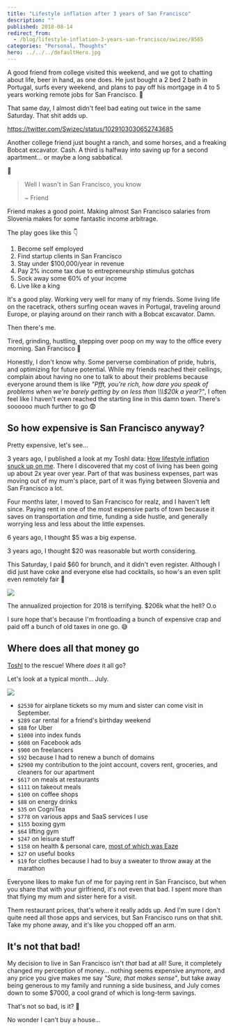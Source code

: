```yaml
---
title: "Lifestyle inflation after 3 years of San Francisco"
description: ""
published: 2018-08-14
redirect_from:
  - /blog/lifestyle-inflation-3-years-san-francisco/swizec/8565
categories: "Personal, Thoughts"
hero: ../../../defaultHero.jpg
---
```


A good friend from college visited this weekend, and we got to chatting about life, beer in hand, as one does. He just bought a 2 bed 2 bath in Portugal, surfs every weekend, and plans to pay off his mortgage in 4 to 5 years working remote jobs for San Francisco. 👏

That same day, I almost didn't feel bad eating out twice in the same Saturday. That shit adds up.

https://twitter.com/Swizec/status/1029103030652743685

Another college friend just bought a ranch, and some horses, and a freaking Bobcat excavator. Cash. A third is halfway into saving up for a second apartment… or maybe a long sabbatical.

🤔

> Well I wasn't in San Francisco, you know
>
> ~ Friend

Friend makes a good point. Making almost San Francisco salaries from Slovenia makes for some fantastic income arbitrage.

The play goes like this 👇

1.  Become self employed
2.  Find startup clients in San Francisco
3.  Stay under $100,000/year in revenue
4.  Pay 2% income tax due to entrepreneurship stimulus gotchas
5.  Sock away some 60% of your income
6.  Live like a king

It's a good play. Working very well for many of my friends. Some living life on the racetrack, others surfing ocean waves in Portugal, traveling around Europe, or playing around on their ranch with a Bobcat excavator. Damn.

Then there's me.

Tired, grinding, hustling, stepping over poop on my way to the office every morning. San Francisco 🤘

Honestly, I don't know why. Some perverse combination of pride, hubris, and optimizing for future potential. While my friends reached their ceilings, complain about having no one to talk to about their problems because everyone around them is like _"Pfft, you're rich, how dare you speak of problems when we're barely getting by on less than \\\\\\$20k a year?"_, I often feel like I haven't even reached the starting line in this damn town. There's soooooo much further to go 😨

## So how expensive is San Francisco anyway?

Pretty expensive, let's see…

3 years ago, I published a look at my Toshl data: [How lifestyle inflation snuck up on me](https://swizec.com/blog/this-is-how-lifestyle-inflation-snuck-up-on-me/). There I discovered that my cost of living has been going up about 2x year over year. Part of that was business expenses, part was moving out of my mum's place, part of it was flying between Slovenia and San Francisco a lot.

Four months later, I moved to San Francisco for realz, and I haven't left since. Paying rent in one of the most expensive parts of town because it saves on transportation _and_ time, funding a side hustle, and generally worrying less and less about the little expenses.

6 years ago, I thought $5 was a big expense.

3 years ago, I thought $20 was reasonable but worth considering.

This Saturday, I paid $60 for brunch, and it didn't even register. Although I did just have coke and everyone else had cocktails, so how's an even split even remotely fair 🤔

![](https://swizec.com/wp-content/uploads/2018/08/CleanShot_2018-08-13_at_23.56.24.png)

The annualized projection for 2018 is terrifying. $206k what the hell? O.o

I sure hope that's because I'm frontloading a bunch of expensive crap and paid off a bunch of old taxes in one go. 😅

## Where does all that money go

[Toshl](https://toshl.com) to the rescue! Where _does_ it all go?

Let's look at a typical month… July.

![](https://swizec.com/wp-content/uploads/2018/08/CleanShot_2018-08-14_at_00.21.14.png)

- `$2530` for airplane tickets so my mum and sister can come visit in September.
- `$289` car rental for a friend's birthday weekend
- `$88` for Uber
- `$1000` into index funds
- `$608` on Facebook ads
- `$900` on freelancers
- `$92` because I had to renew a bunch of domains
- `$2900` my contribution to the joint account, covers rent, groceries, and cleaners for our apartment
- `$617` on meals at restaurants
- `$111` on takeout meals
- `$100` on coffee shops
- `$88` on energy drinks
- `$35` on CogniTea
- `$778` on various apps and SaaS services I use
- `$155` boxing gym
- `$64` lifting gym
- `$247` on leisure stuff
- `$158` on health & personal care, [most of which was Eaze](https://swizec.com/blog/i-tried-weed-for-performance-enhancement-and-heres-what-i-found/)
- `$27` on useful books
- `$19` for clothes because I had to buy a sweater to throw away at the marathon

Everyone likes to make fun of me for paying rent in San Francisco, but when you share that with your girlfriend, it's not even that bad. I spent more than that flying my mum and sister here for a visit.

Them restaurant prices, that's where it really adds up. And I'm sure I don't quite need all those apps and services, but San Francisco runs on that shit. Take my phone away, and it's like you chopped off an arm.

## It's not that bad!

My decision to live in San Francisco isn't _that_ bad at all! Sure, it completely changed my perception of money… nothing seems expensive anymore, and any price you give makes me say _"Sure, that makes sense"_, but take away being generous to my family and running a side business, and July comes down to some $7000, a cool grand of which is long-term savings.

That's not so bad, is it? 🤔

No wonder I can't buy a house…
